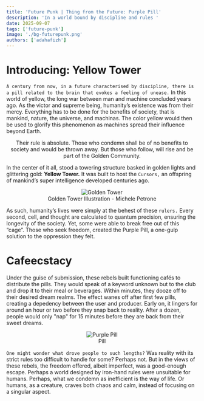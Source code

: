 ```yaml
---
title: 'Future Punk | Thing from the Future: Purple Pill'
description: 'In a world bound by discipline and rules '
date: 2025-09-07
tags: ['future-punk']
image: './bg-futurepunk.png'
authors: ['adahafizh']
---
```



# Introducing: Yellow Tower
`A century from now, in a future characterised by discipline, there is a pill related to the brain that evokes a feeling of unease.` In this world of yellow, the long war between man and machine concluded years ago. As the victor and supreme being, humanity’s existence was from their mercy. Everything has to be done for the benefits of society, that is mankind, nature, the universe, and machinas. The color yellow would then be used to glorify this phenomenon as machines spread their influence beyond Earth. 

<div align="center">
    <p> Their rule is absolute. Those who condemn shall be of no benefits to society and would be thrown away. But those who follow, will rise and be part of the Golden Community. </p>
</div>

In the center of it all, stood a towering structure basked in golden lights and glittering gold: **Yellow Tower.** It was built to host the `Cursors,` an offspring of mankind’s super intelligence developed centuries ago. 

<div align="center">
    <figure>
        <img src="https://cdn.dribbble.com/userupload/20918780/file/original-c7e0c85a1310c69499c6e4afc676a4da.png?resize=752x&vertical=center" alt="Golden Tower"></img>
        <figcaption> Golden Tower Illustration - Michele Petrone</figcaption>
    </figure>
</div>

As such, humanity’s lives were simply at the behest of these `rulers.` Every second, cell, and thought are calculated to quantum precision, ensuring the longevity of the society. Yet, some were able to break free out of this “cage”. Those who seek freedom, created the Purple Pill, a one-gulp solution to the oppression they felt. 

# Cafeecstacy

Under the guise of submission, these rebels built functioning cafés to distribute the pills. They would speak of a keyword unknown but to the club and drop it to their meal or beverages. 
Within minutes, they dooze off to their desired dream realms. The effect wanes off after first few pills, creating a depedency between the user and producer. Early on, it lingers for around an hour or two before they snap back to reality. After a dozen, people would only "nap" for 15 minutes before they are back from their sweet dreams. 

<div align="center">
    <figure>
        <img src="https://i.imgur.com/i20SnBa.gif" alt="Purple Pill"></img>
        <figcaption> Pill</figcaption>
    </figure>
</div>

`One might wonder what drove people to such lengths?` Was reality with its strict rules too difficult to handle for some? Perhaps not. But in the views of these rebels, the freedom offered, albeit imperfect, was a good-enough escape. Perhaps a world designed by iron-hand rules were unsuitable for humans. Perhaps, what we condemn as inefficient is the way of life. Or humans, as a creature, craves both chaos and calm, instead of focusing on a singular aspect. 